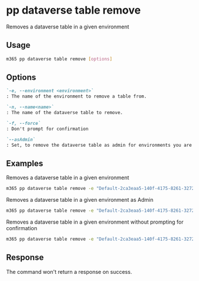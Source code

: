 
# pp dataverse table remove

Removes a dataverse table in a given environment

## Usage

```sh
m365 pp dataverse table remove [options]
```

## Options

```md definition-list
`-e, --environment <environment>`
: The name of the environment to remove a table from.

`-n, --name<name>`
: The name of the dataverse table to remove.

`-f, --force`
: Don't prompt for confirmation

`--asAdmin`
: Set, to remove the dataverse table as admin for environments you are not a member of.
```

<Global />

## Examples

Removes a dataverse table in a given environment

```sh
m365 pp dataverse table remove -e "Default-2ca3eaa5-140f-4175-8261-3272edf9f339" --name "aaduser"
```

Removes a dataverse table in a given environment as Admin

```sh
m365 pp dataverse table remove -e "Default-2ca3eaa5-140f-4175-8261-3272edf9f339" --name "aaduser" --asAdmin
```

Removes a dataverse table in a given environment without prompting for confirmation

```sh
m365 pp dataverse table remove -e "Default-2ca3eaa5-140f-4175-8261-3272edf9f339" --name "aaduser" --force
```

## Response

The command won't return a response on success.
